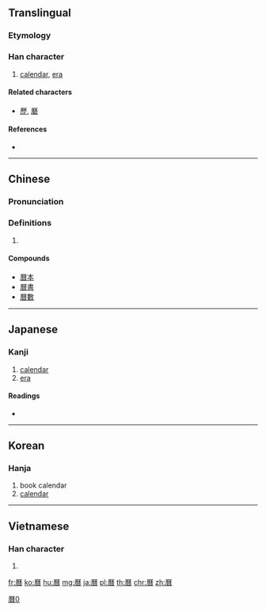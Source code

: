{{also|暦|历}}
==Translingual==
{{Han simplified forms|曆|暦|历}}

===Etymology===
{{Han compound|厤|日|c1=p|c2=s|t1=calendar|t2=sun|ls=psc}}

===Han character===
{{Han char|rn=72|rad=日|as=12|sn=16|four=71269|canj=MHDA,MDA|ids=⿸厤日}}

# [[calendar]], [[era]]

====Related characters====
* [[歷]], [[磿]]

====References====
* {{Han ref|kx=0500.100|dkj=14171|dj=0870.080|hdz=21536.020|uh=66C6|ud=26310|bh=BEE4|bd=48868}}

----

==Chinese==
{{zh-forms|s=历}}

===Pronunciation===
{{zh-pron
|m=lì
|c=lik6
|mc=y
|oc=y
|ma=
|cat=n
}}

===Definitions===
# {{rfdef|lang=zh}}

====Compounds====
* [[曆本]]
* [[曆書]]
* [[曆數]]

----

==Japanese==

===Kanji===
{{ja-kanji|grade=|rs=日12}}

# [[calendar]]
# [[era]]

====Readings====
* {{ja-readings|on=[[れき]] (reki)|kun=[[こよみ]] (koyomi)}}

----

==Korean==

===Hanja===
{{ko-hanja|hangeul=[[력]], [[역]]|eumhun=|rv=ryeok, yeok|mr=ryŏk, yŏk|y=lyek, yek}}

# book calendar
# [[calendar]]

----

==Vietnamese==

===Han character===
{{vi-hantu|[[lịch]], [[rếch]], [[rích]], [[rịch]]|rs=日12}}

# {{defn|lang=vi|sort=日12}}

[[Category:CJKV characters simplified differently in Japan and China|曆0]]

[[fr:曆]]
[[ko:曆]]
[[hu:曆]]
[[mg:曆]]
[[ja:曆]]
[[pl:曆]]
[[th:曆]]
[[chr:曆]]
[[zh:曆]]